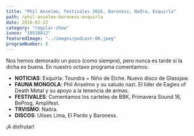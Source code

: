 ```yaml
---
title: "Phil Anselmo, festivales 2016, Baroness, Naðra, Exquirla"
path: /phil-anselmo-baroness-exquirla
date: 2016-02-23
category: "regular-show"
ivoox: "10538812"
featuredImage: "../images/podcast-08.jpeg"
programNumber: 8
---
```


Nos hemos demorado un poco (como siempre), pero nunca es tarde si la dicha es buena. En nuestro octavo programa comentamos:

- **NOTICIAS**: Exquirla: Toundra + Niño de Elche. Nuevo disco de Glassjaw.
- **FAUNA MONGOLA**: Phil Anselmo y su saludo nazi. El líder de Eagles of Death Metal y su apoyo a la tenencia de armas.
- **FESTIVALES**: Comentamos los carteles de BBK, Primavera Sound 16, BeProg, Amplifest.
- **TRVISMO**: Naðra.
- **DISCOS**: Ulises Lima, El Pardo y Baroness.

¡A disfrutar!
